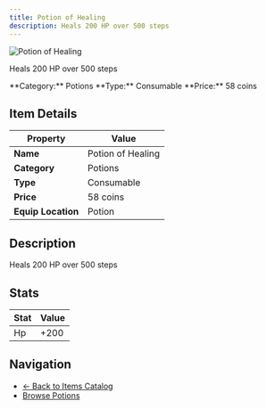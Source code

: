 ```yaml
---
title: Potion of Healing
description: Heals 200 HP over 500 steps
---
```


<div className="flex items-start gap-6 mb-8">
  <div className="flex-shrink-0">
    <img src="/assets/resources/alchemy/healing_potion.png" alt="Potion of Healing" className="w-24 h-24 border rounded-lg" />
  </div>
  <div className="flex-1">
    <div className="space-y-2">
      <p className="text-lg text-muted-foreground">Heals 200 HP over 500 steps</p>
      <div className="flex flex-wrap gap-4 text-sm">
        <span className="px-2 py-1 bg-blue-100 dark:bg-blue-900 rounded-md">
          **Category:** Potions
        </span>
        <span className="px-2 py-1 bg-green-100 dark:bg-green-900 rounded-md">
          **Type:** Consumable
        </span>
        <span className="px-2 py-1 bg-yellow-100 dark:bg-yellow-900 rounded-md">
          **Price:** 58 coins
        </span>
      </div>
    </div>
  </div>
</div>

## Item Details

| Property | Value |
|----------|-------|
| **Name** | Potion of Healing |
| **Category** | Potions |
| **Type** | Consumable |
| **Price** | 58 coins |
| **Equip Location** | Potion |

## Description

Heals 200 HP over 500 steps


## Stats

| Stat | Value |
|------|-------|
| Hp | +200 |


## Navigation

- [← Back to Items Catalog](/docs/items)
- [Browse Potions](/docs/items#potions)
